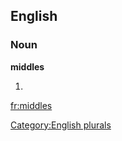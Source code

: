 
==English==

===Noun===
'''middles'''

# {{plural of|[[middle]]}}

[[Category:English plurals]]

[[fr:middles]]